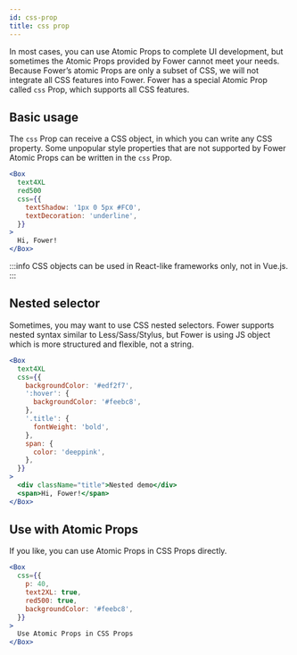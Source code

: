 ```yaml
---
id: css-prop
title: css prop
---
```


In most cases, you can use Atomic Props to complete UI development, but sometimes the Atomic Props provided by Fower cannot meet your needs. Because Fower’s atomic Props are only a subset of CSS, we will not integrate all CSS features into Fower. Fower has a special Atomic Prop called `css` Prop, which supports all CSS features.

## Basic usage

The `css` Prop can receive a CSS object, in which you can write any CSS property. Some unpopular style properties that are not supported by Fower Atomic Props can be written in the `css` Prop.

```jsx live
<Box
  text4XL
  red500
  css={{
    textShadow: '1px 0 5px #FC0',
    textDecoration: 'underline',
  }}
>
  Hi, Fower!
</Box>
```

:::info
CSS objects can be used in React-like frameworks only, not in Vue.js.
:::

## Nested selector

Sometimes, you may want to use CSS nested selectors. Fower supports nested syntax similar to Less/Sass/Stylus, but Fower is using JS object which is more structured and flexible, not a string.

```jsx live
<Box
  text4XL
  css={{
    backgroundColor: '#edf2f7',
    ':hover': {
      backgroundColor: '#feebc8',
    },
    '.title': {
      fontWeight: 'bold',
    },
    span: {
      color: 'deeppink',
    },
  }}
>
  <div className="title">Nested demo</div>
  <span>Hi, Fower!</span>
</Box>
```

## Use with Atomic Props

If you like, you can use Atomic Props in CSS Props directly.

```jsx live
<Box
  css={{
    p: 40,
    text2XL: true,
    red500: true,
    backgroundColor: '#feebc8',
  }}
>
  Use Atomic Props in CSS Props
</Box>
```
